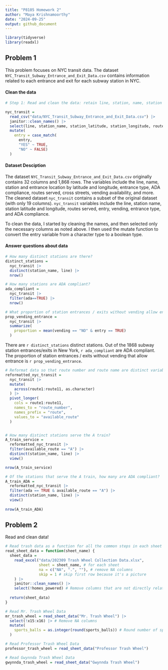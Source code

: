 ```yaml
---
title: "P8105 Homework 2"
author: "Maya Krishnamoorthy"
date: "2024-09-25"
output: github_document
---
```


``` r
library(tidyverse)
library(readxl)
```

## Problem 1

This problem focuses on NYC transit data. The dataset `NYC_Transit_Subway_Entrance_and_Exit_Data.csv` contains information related to each entrance and exit for each subway station in NYC.

#### Clean the data
``` r
# Step 1: Read and clean the data: retain line, station, name, station latitude / longitude, routes served, entry, vending, entrance type, and ADA compliance. Convert the entry variable from character (YES vs NO) to a logical variable (the ifelse or case_match function may be useful).

nyc_transit = 
  read_csv("data/NYC_Transit_Subway_Entrance_and_Exit_Data.csv") |> 
  janitor::clean_names() |> 
  select(line, station_name, station_latitude, station_longitude, route1:route11, entry, vending, entrance_type, ada) |> 
  mutate(
    entry = case_match(
      entry, 
      "YES" ~ TRUE, 
      "NO" ~ FALSE)
  )
```

#### Dataset Desciption

The dataset `NYC_Transit_Subway_Entrance_and_Exit_Data.csv` originally contains 32 columns and 1,868 rows. The variables include the line, name, station and entrance location by latitude and longitude, entrance type, ADA compliance, routes served, cross streets, vending availability, and more. The cleaned dataset `nyc_transit` contains a subset of the original dataset (with only 19 columns). `nyc_transit` variables include the line, station name, station latitude and longitude, routes served, entry, vending, entrance type, and ADA compliance. 

To clean the data, I started by cleaning the names, and then selected only the necessary columns as noted above. I then used the mutate function to convert the entry variable from a character type to a boolean type.

#### Answer questions about data

``` r
# How many distinct stations are there?
distinct_stations = 
  nyc_transit |> 
  distinct(station_name, line) |> 
  nrow()

# How many stations are ADA compliant?
ada_compliant = 
  nyc_transit |> 
  filter(ada==TRUE) |> 
  nrow()

# What proportion of station entrances / exits without vending allow entrance?
prop_vending_entrance = 
  nyc_transit |> 
  summarize(
    proportion = mean(vending == "NO" & entry == TRUE)
  )
```

There are `r distinct_stations` distinct stations. Out of the 1868 subway station entrances/exits in New York, `r ada_compliant` are ADA compliant. The proportion of station entrances / exits without vending that allow entrance is `r prop_vending_entrance`.

``` r
# Reformat data so that route number and route name are distinct variables.
reformatted_nyc_transit = 
  nyc_transit |> 
  mutate(
    across(route1:route11, as.character)
  ) |> 
  pivot_longer(
    cols = route1:route11,
    names_to = "route_number",
    names_prefix = "route",
    values_to = "available_route"
  )


# How many distinct stations serve the A train?
A_train_service = 
  reformatted_nyc_transit |> 
  filter(available_route == "A") |> 
  distinct(station_name, line) |> 
  view()

nrow(A_train_service)

# Of the stations that serve the A train, how many are ADA compliant?
A_train_ADA =
  reformatted_nyc_transit |> 
  filter(ada == TRUE & available_route == "A") |> 
  distinct(station_name, line) |> 
  view()
  
nrow(A_train_ADA)
```


## Problem 2

Read and clean data!

``` r
# Read trash data as a function for all the common steps in each sheet
read_sheet_data = function(sheet_name) {
  sheet_data = 
    read_excel("data/202309 Trash Wheel Collection Data.xlsx", 
               sheet = sheet_name, # for each sheet
               na = c("NA", ".", ""), # remove NA columns
               skip = 1 # skip first row because it's a picture
    ) |> 
    janitor::clean_names() |>
    select(!homes_powered) # Remove columns that are not directly related to dumpster data for all sheets
  
  return(sheet_data)
}

# Read Mr. Trash Wheel Data
mr_trash_wheel = read_sheet_data("Mr. Trash Wheel") |> 
  select(!x15:x16) |> # Remove NA columns
  mutate(
    sports_balls = as.integer(round(sports_balls)) # Round number of sports balls to the closest integer
  )

# Read Professor Trash Wheel Data
professor_trash_wheel = read_sheet_data("Professor Trash Wheel")

# Read Gwynnda Trash Wheel Data
gwynnda_trash_wheel = read_sheet_data("Gwynnda Trash Wheel")
```

``` r

```





